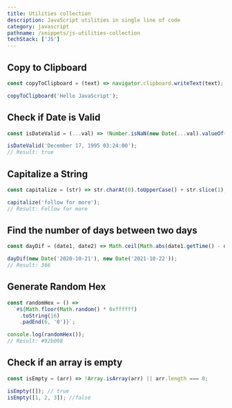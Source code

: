 ```yaml
---
title: Utilities collection
description: JavaScript utilities in single line of code
category: javascript
pathname: /snippets/js-utilities-collection
techStack: ['JS']
---
```


## Copy to Clipboard

```js
const copyToClipboard = (text) => navigator.clipboard.writeText(text);

copyToClipboard('Hello JavaScript');
```

## Check if Date is Valid

```js
const isDateValid = (...val) => !Number.isNaN(new Date(...val).valueOf());

isDateValid('December 17, 1995 03:24:00');
// Result: true
```

## Capitalize a String

```js
const capitalize = (str) => str.charAt(0).toUpperCase() + str.slice(1);

capitalize('follow for more');
// Result: Follow for more
```

## Find the number of days between two days

```js
const dayDif = (date1, date2) => Math.ceil(Math.abs(date1.getTime() - date2.getTime()) / 86400000);

dayDif(new Date('2020-10-21'), new Date('2021-10-22'));
// Result: 366
```

## Generate Random Hex

```js
const randomHex = () =>
  `#${Math.floor(Math.random() * 0xffffff)
    .toString(16)
    .padEnd(6, '0')}`;

console.log(randomHex());
// Result: #92b008
```

## Check if an array is empty

```js
const isEmpty = (arr) => !Array.isArray(arr) || arr.length === 0;

isEmpty([]); // true
isEmpty([1, 2, 3]); //false
```
